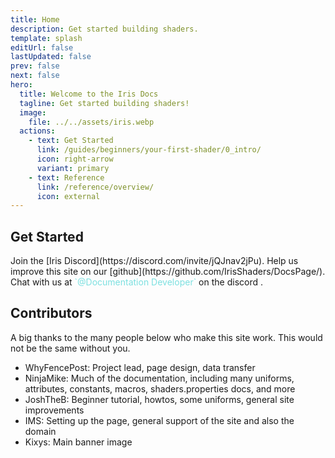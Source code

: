 ```yaml
---
title: Home
description: Get started building shaders.
template: splash
editUrl: false
lastUpdated: false
prev: false
next: false
hero:
  title: Welcome to the Iris Docs
  tagline: Get started building shaders!
  image:
    file: ../../assets/iris.webp
  actions:
    - text: Get Started
      link: /guides/beginners/your-first-shader/0_intro/
      icon: right-arrow
      variant: primary
    - text: Reference
      link: /reference/overview/
      icon: external
---
```




<BannerSlideShow />

## Get Started

<CardGrid stagger>
	<Card title="Chat On Discord" icon="discord">
		Join the [Iris Discord](https://discord.com/invite/jQJnav2jPu).
	</Card>
	<Card title="Add new content" icon="add-document">
		Help us improve this site on our [github](https://github.com/IrisShaders/DocsPage/). 
	</Card>
	<Card title="Chat with us" icon="email">
		Chat with us at <span style="color:#7ce0e0">`@Documentation Developer`</span> on the discord .
	</Card>
</CardGrid>

## Contributors

A big thanks to the many people below who make this site work. This would not be the same without you.

- WhyFencePost: Project lead, page design, data transfer
- NinjaMike: Much of the documentation, including many uniforms, attributes, constants, macros, shaders.properties docs, and more 
- JoshTheB: Beginner tutorial, howtos, some uniforms, general site improvements
- IMS: Setting up the page, general support of the site and also the domain
- Kixys: Main banner image